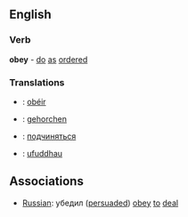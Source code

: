 ==English==

=== Verb ===
'''obey''' - [[do]] [[as]] [[order]]ed

===Translations===
* {{fr}}: [[obéir]]
* {{de}}: [[gehorchen]]
* {{ru}}: [[подчиняться]]
* {{cy}}: [[ufuddhau]]

==Associations==
*[[Russian]]: убедил ([[persuade]]d) [[obey]] [[to]] [[deal]]